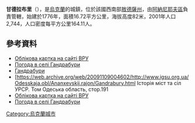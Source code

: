 {{coord|47|43|0|N|29|50|39|E|scale:30000|display=title}}

'''甘德拉布里'''（{{lang-uk|Гандрабури}}），是[[烏克蘭|烏克蘭]]的城鎮，位於該國西南部[[敖德薩州|敖德薩州]]，由[[阿納尼耶夫區|阿納尼耶夫區]]負責管轄，始建於1776年，面積16.72平方公里，海拔高度82米，2001年人口2,744，人口密度每平方公里164.11人。

==參考資料==
*[http://w1.c1.rada.gov.ua/pls/z7502/A005?rdat1=20.02.2012&rf7571=23546 Облікова картка на сайті ВРУ] {{Wayback|url=http://w1.c1.rada.gov.ua/pls/z7502/A005?rdat1=20.02.2012&rf7571=23546 |date=20131004225334 }}
*[http://weather.in.ua/ua/odesskaja/4873 Погода в селі Гандрабури] {{Wayback|url=http://weather.in.ua/ua/odesskaja/4873 |date=20200805200724 }}
*[http://w1.c1.rada.gov.ua/pls/z7502/A005?rdat1=20.02.2012&rf7571=23546 Гандрабури] {{Wayback|url=http://w1.c1.rada.gov.ua/pls/z7502/A005?rdat1=20.02.2012&rf7571=23546 |date=20131004225334 }}
* [https://web.archive.org/web/20091109004602/http://www.igsu.org.ua/Odesskaja.obl/Ananxevskij.rajon/Gandrabury.html Історія міст та сіл УРСР. Том Одеська область, стор.191
* [http://w1.c1.rada.gov.ua/pls/z7502/A005?rdat1=20.02.2012&rf7571=23546 Облікова картка на сайті ВРУ] {{Wayback|url=http://w1.c1.rada.gov.ua/pls/z7502/A005?rdat1=20.02.2012&rf7571=23546 |date=20131004225334 }}
* [http://weather.in.ua/ua/odesskaja/4873 Погода в селі Гандрабури] {{Wayback|url=http://weather.in.ua/ua/odesskaja/4873 |date=20200805200724 }}

{{Ukraine-geo-stub}}
[[Category:烏克蘭城市|Category:烏克蘭城市]]